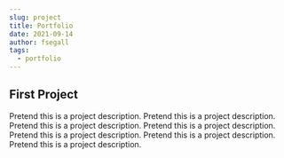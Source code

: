```yaml
---
slug: project
title: Portfolio
date: 2021-09-14
author: fsegall
tags:
  - portfolio
---
```


## First Project

Pretend this is a project description. 
Pretend this is a project description. 
Pretend this is a project description. 
Pretend this is a project description. 
Pretend this is a project description. 
Pretend this is a project description. 
Pretend this is a project description. 